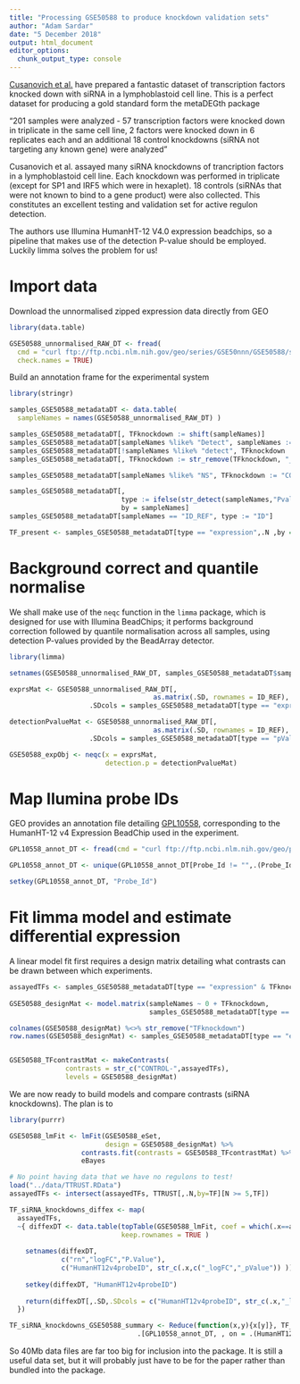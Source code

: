 ```yaml
---
title: "Processing GSE50588 to produce knockdown validation sets"
author: "Adam Sardar"
date: "5 December 2018"
output: html_document
editor_options: 
  chunk_output_type: console
---
```


[Cusanovich et al.](http://dx.plos.org/10.1371/journal.pgen.1004226) have prepared a fantastic dataset of transcription factors knocked down with siRNA in a lymphoblastoid cell line. This is a perfect dataset for producing a gold standard form the metaDEGth package

"201 samples were analyzed - 57 transcription factors were knocked down in triplicate in the same cell line, 2 factors were knocked down in 6 replicates each and an additional 18 control knockdowns (siRNA not targeting any known gene) were analyzed"


Cusanovich et al. assayed many siRNA knockdowns of trancription factors in a lymphoblastoid cell line. Each knockdown was performed in triplicate (except for SP1 and IRF5 which were in hexaplet). 18 controls (siRNAs that were not known to bind to a gene product) were also collected. This constitutes an excellent testing and validation set for active regulon detection.

The authors use Illumina HumanHT-12 V4.0 expression beadchips, so a pipeline that makes use of the detection P-value should be employed. Luckily limma solves the problem for us!

# Import data

Download the unnormalised zipped expression data directly from GEO

```r

library(data.table)

GSE50588_unnormalised_RAW_DT <- fread(
  cmd = "curl ftp://ftp.ncbi.nlm.nih.gov/geo/series/GSE50nnn/GSE50588/suppl/GSE50588_non-normalized.txt.gz | zcat",
  check.names = TRUE)
```

Build an annotation frame for the experimental system

```r

library(stringr)

samples_GSE50588_metadataDT <- data.table(
  sampleNames = names(GSE50588_unnormalised_RAW_DT) )

samples_GSE50588_metadataDT[, TFknockdown := shift(sampleNames)]
samples_GSE50588_metadataDT[sampleNames %like% "Detect", sampleNames := str_c(TFknockdown,"_DetectionPval")]
samples_GSE50588_metadataDT[!sampleNames %like% "detect", TFknockdown :=  sampleNames]
samples_GSE50588_metadataDT[, TFknockdown := str_remove(TFknockdown, "_\\d(_rep)?")]

samples_GSE50588_metadataDT[sampleNames %like% "NS", TFknockdown := "CONTROL"]

samples_GSE50588_metadataDT[,
                            type := ifelse(str_detect(sampleNames,"Pval"),"pValue","expression"),
                            by = sampleNames]
samples_GSE50588_metadataDT[sampleNames == "ID_REF", type := "ID"]

TF_present <- samples_GSE50588_metadataDT[type == "expression",.N ,by = TFknockdown][order(N)]
```

# Background correct and quantile normalise

We shall make use of the  `neqc` function in the `limma` package, which is designed for use with Illumina BeadChips; it performs background correction followed by quantile normalisation across all samples, using detection P-values provided by the BeadArray detector.

```r

library(limma)

setnames(GSE50588_unnormalised_RAW_DT, samples_GSE50588_metadataDT$sampleNames)

exprsMat <- GSE50588_unnormalised_RAW_DT[, 
                                    as.matrix(.SD, rownames = ID_REF),
                    .SDcols = samples_GSE50588_metadataDT[type == "expression", sampleNames] ]

detectionPvalueMat <- GSE50588_unnormalised_RAW_DT[,
                                    as.matrix(.SD, rownames = ID_REF),
                    .SDcols = samples_GSE50588_metadataDT[type == "pValue", sampleNames] ]

GSE50588_expObj <- neqc(x = exprsMat,
                        detection.p = detectionPvalueMat)

```

# Map Ilumina probe IDs

GEO provides an annotation file detailing [GPL10558](https://www.ncbi.nlm.nih.gov/geo/query/acc.cgi?acc=GPL10558), corresponding to the HumanHT-12 v4 Expression BeadChip used in the experiment.

```r

GPL10558_annot_DT <- fread(cmd = "curl ftp://ftp.ncbi.nlm.nih.gov/geo/platforms/GPL10nnn/GPL10558/suppl/GPL10558_HumanHT-12_V4_0_R2_15002873_B.txt.gz | zcat", skip = 8, header = TRUE, fill = TRUE)

GPL10558_annot_DT <- unique(GPL10558_annot_DT[Probe_Id != "",.(Probe_Id, RefSeq_ID, Entrez_Gene_ID, Symbol ,Definition)])

setkey(GPL10558_annot_DT, "Probe_Id")

```

# Fit limma model and estimate differential expression

A linear model fit first requires a design matrix detailing what contrasts can be drawn between which experiments.

```r

assayedTFs <- samples_GSE50588_metadataDT[type == "expression" & TFknockdown != "CONTROL", unique(TFknockdown)]
          
GSE50588_designMat <- model.matrix(sampleNames ~ 0 + TFknockdown,
                                   samples_GSE50588_metadataDT[type == "expression",.(sampleNames,TFknockdown)])

colnames(GSE50588_designMat) %<>% str_remove("TFknockdown")
row.names(GSE50588_designMat) <- samples_GSE50588_metadataDT[type == "expression", sampleNames]


GSE50588_TFcontrastMat <- makeContrasts(
              contrasts = str_c("CONTROL-",assayedTFs),
              levels = GSE50588_designMat)
```

We are now ready to build models and compare contrasts (siRNA knockdowns). The plan is to 

```r

library(purrr)

GSE50588_lmFit <- lmFit(GSE50588_eSet,
                        design = GSE50588_designMat) %>%
                  contrasts.fit(contrasts = GSE50588_TFcontrastMat) %>%
                  eBayes

# No point having data that we have no regulons to test!
load("../data/TTRUST.RData")
assayedTFs <- intersect(assayedTFs, TTRUST[,.N,by=TF][N >= 5,TF])

TF_siRNA_knockdowns_diffex <- map(
  assayedTFs,
  ~{ diffexDT <- data.table(topTable(GSE50588_lmFit, coef = which(.x==assayedTFs), number = Inf),
                            keep.rownames = TRUE )
     
    setnames(diffexDT,
             c("rn","logFC","P.Value"),
             c("HumanHT12v4probeID", str_c(.x,c("_logFC","_pValue")) ))
    
    setkey(diffexDT, "HumanHT12v4probeID")
    
    return(diffexDT[,.SD,.SDcols = c("HumanHT12v4probeID", str_c(.x,"_logFC") , str_c(.x,"_pValue"))])
  })

TF_siRNA_knockdowns_GSE50588_summary <- Reduce(function(x,y){x[y]}, TF_siRNA_knockdowns_diffex) %>%    
                                .[GPL10558_annot_DT, , on = .(HumanHT12v4probeID == Probe_Id)]

```


So 40Mb data files are far too big for inclusion into the package. It is still a useful data set, but it will probably just have to be for the paper rather than bundled into the package.

